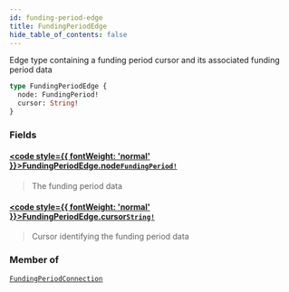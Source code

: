 ```yaml
---
id: funding-period-edge
title: FundingPeriodEdge
hide_table_of_contents: false
---
```








Edge type containing a funding period cursor and its associated funding period data

```graphql
type FundingPeriodEdge {
  node: FundingPeriod!
  cursor: String!
}
```


### Fields

#### [<code style={{ fontWeight: 'normal' }}>FundingPeriodEdge.<b>node</b></code>](#)<Bullet />[`FundingPeriod!`](/testnet/api/graphql/objects/funding-period) <Badge class="secondary" text="non-null"/> <Badge class="secondary" text="object"/>
> The funding period data
> 

#### [<code style={{ fontWeight: 'normal' }}>FundingPeriodEdge.<b>cursor</b></code>](#)<Bullet />[`String!`](/testnet/api/graphql/scalars/string) <Badge class="secondary" text="non-null"/> <Badge class="secondary" text="scalar"/>
> Cursor identifying the funding period data
> 



### Member of

[`FundingPeriodConnection`](/testnet/api/graphql/objects/funding-period-connection)  <Badge class="secondary" text="object"/>



